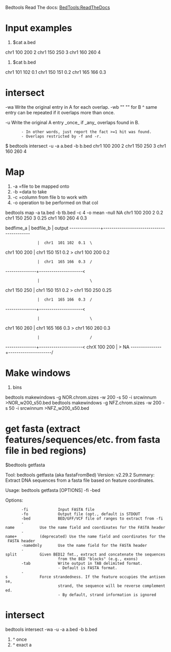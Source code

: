 
Bedtools Read The docs:
[[https://bedtools.readthedocs.io/en/latest/content/bedtools-suite.html|BedTools:ReadTheDocs]]

= Input examples =
# $cat  a.bed
chr1    100     200     2
chr1    150     250     3
chr1    160     260     4

# $cat  b.bed
chr1    101     102     0.1
chr1    150     151     0.2
chr1    165     166     0.3

= intersect =

-wa	Write the original entry in A for each overlap.
-wb     ""  "" for B
^ same entry can be repeated if it overlaps more than once.

-u	Write the original A entry _once_ if _any_ overlaps found in B.
		- In other words, just report the fact >=1 hit was found.
		- Overlaps restricted by -f and -r.

$ bedtools intersect -u  -a a.bed -b b.bed
chr1	100	200	2
chr1	150	250	3
chr1	160	260	4

= Map =
# -a =file to be mapped onto
# -b =data to take
# -c =column from file b to work with
# -o operation to be performed on that col
bedtools map -a ta.bed -b tb.bed -c 4 -o mean -null NA
chr1    100     200     2       0.2
chr1    150     250     3       0.25
chr1    160     260     4       0.3


bedfime_a      |      bedfile_b        |    output
---------------+------------------------------------------
               |  chr1  101 102  0.1  \
chr1  100  200 |  chr1  150 151  0.2   > chr1 100 200 0.2
               |  chr1  165 166  0.3  /
---------------+---------------------<
               |                      \
chr1  150  250 |  chr1  150 151  0.2   > chr1 150 250 0.25
               |  chr1  165 166  0.3  /
---------------+---------------------<
               |                      \
chr1  160  260 |  chr1  165 166  0.3   > chr1 160 260 0.3
               |                      /
---------------+---------------------<
chrX 100   200 |                      > NA
---------------+---------------------/


= Make windows =
# bins
bedtools makewindows -g NOR.chrom.sizes -w 200 -s 50 -i srcwinnum >NOR_w200_s50.bed
bedtools makewindows -g NFZ.chrom.sizes -w 200 -s 50 -i srcwinnum >NFZ_w200_s50.bed


= get fasta (extract features/sequences/etc. from fasta file in bed regions) =

$bedtools getfasta

Tool:    bedtools getfasta (aka fastaFromBed)
Version: v2.29.2
Summary: Extract DNA sequences from a fasta file based on feature coordinates.

Usage:   bedtools getfasta [OPTIONS] -fi <fasta> -bed <bed/gff/vcf>

Options:
        -fi             Input FASTA file
        -fo             Output file (opt., default is STDOUT
        -bed            BED/GFF/VCF file of ranges to extract from -fi
        -name           Use the name field and coordinates for the FASTA header
        -name+          (deprecated) Use the name field and coordinates for the FASTA header
        -nameOnly       Use the name field for the FASTA header
        -split          Given BED12 fmt., extract and concatenate the sequences
                        from the BED "blocks" (e.g., exons)
        -tab            Write output in TAB delimited format.
                        - Default is FASTA format.
        -s              Force strandedness. If the feature occupies the antisense,
                        strand, the sequence will be reverse complemented.
                        - By default, strand information is ignored


= intersect  =

bedtools intersect -wa -u -a a.bed -b b.bed
#                       ^ once
#                   ^ exact a
